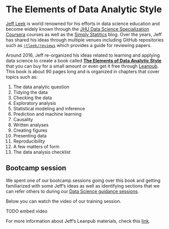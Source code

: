 # The Elements of Data Analytic Style 

[Jeff Leek](https://twitter.com/jtleek) is world renowned for his efforts in data science education and become widely known through the [JHU Data Science Specialization Coursera](https://www.coursera.org/specializations/jhu-data-science) courses as well as the [Simply Statitics](https://simplystatistics.org/) blog. Over the years, Jeff has shared his ideas through multiple venues including GitHub repositories such as [`jtleek/reviews`](https://github.com/jtleek/reviews) which provides a guide for reviewing papers.

Around 2016, Jeff re-organized his ideas related to learning and applying data science to create a book called [**The Elements of Data Analytic Style**](https://leanpub.com/datastyle) that you can buy for a small amount or even get it free through [Leanpub](https://leanpub.com/datastyle). This book is about 90 pages long and is organized in chapters that cover topics such as:

1. The data analytic question
1. Tidying the data
1. Checking the data
1. Exploratory analysis
1. Statistical modeling and inference
1. Prediction and machine learning
1. Causality
1. Written analyses
1. Creating figures
1. Presenting data
1. Reproducibility
1. A few matters of form
1. The data analysis checklist

## Bootcamp session

We spent one of our bootcamp sessions going over this book and getting familiarized with some Jeff's ideas as well as identifying sections that we can refer others to during our [Data Science guidance sessions](#data-science-guidance-sessions). 

Below you can watch the video of our training session.

TODO embed video

For more information about Jeff's Leanpub materials, check this [link](https://leanpub.com/u/jtleek).
